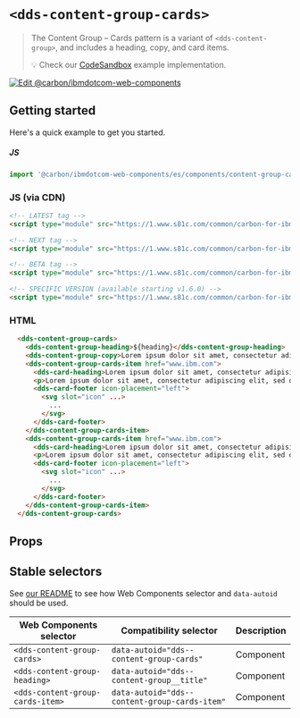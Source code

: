 
# `<dds-content-group-cards>`

> The Content Group – Cards pattern is a variant of `<dds-content-group>`, and
> includes a heading, copy, and card items.
>
> 💡 Check our
> [CodeSandbox](https://githubbox.com/carbon-design-system/carbon-for-ibm-dotcom/tree/master/packages/web-components/examples/codesandbox/components/content-group-cards)
> example implementation.

[![Edit @carbon/ibmdotcom-web-components](https://codesandbox.io/static/img/play-codesandbox.svg)](https://githubbox.com/carbon-design-system/carbon-for-ibm-dotcom/tree/master/packages/web-components/examples/codesandbox/components/content-group-cards)

## Getting started

Here's a quick example to get you started.

##### JS

```javascript
import '@carbon/ibmdotcom-web-components/es/components/content-group-cards/index.js';
```

### JS (via CDN)

```html
<!-- LATEST tag -->
<script type="module" src="https://1.www.s81c.com/common/carbon-for-ibm-dotcom/latest/back-to-top.min.js"></script>

<!-- NEXT tag -->
<script type="module" src="https://1.www.s81c.com/common/carbon-for-ibm-dotcom/next/back-to-top.min.js"></script>

<!-- BETA tag -->
<script type="module" src="https://1.www.s81c.com/common/carbon-for-ibm-dotcom/beta/back-to-top.min.js"></script>

<!-- SPECIFIC VERSION (available starting v1.6.0) -->
<script type="module" src="https://1.www.s81c.com/common/carbon-for-ibm-dotcom/v1.6.0/back-to-top.min.js"></script>
```

### HTML

```html
  <dds-content-group-cards>
    <dds-content-group-heading>${heading}</dds-content-group-heading>
    <dds-content-group-copy>Lorem ipsum dolor sit amet, consectetur adipiscing elit.</dds-content-group-copy>
    <dds-content-group-cards-item href="www.ibm.com">
      <dds-card-heading>Lorem ipsum dolor sit amet, consectetur adipisicing elit, sed do eiusmod tempor incididunt</dds-card-heading>
      <p>Lorem ipsum dolor sit amet, consectetur adipiscing elit, sed do eiusmod tempor incididunt ut labore et dolore magna aliqua.</p>
      <dds-card-footer icon-placement="left">
        <svg slot="icon" ...>
          ...
        </svg>
      </dds-card-footer>
    </dds-content-group-cards-item>
    <dds-content-group-cards-item href="www.ibm.com">
      <dds-card-heading>Lorem ipsum dolor sit amet, consectetur adipisicing elit, sed do eiusmod tempor incididunt</dds-card-heading>
      <p>Lorem ipsum dolor sit amet, consectetur adipiscing elit, sed do eiusmod tempor incididunt ut labore et dolore magna aliqua.</p>
      <dds-card-footer icon-placement="left">
        <svg slot="icon" ...>
          ...
        </svg>
      </dds-card-footer>
    </dds-content-group-cards-item>
  </dds-content-group-cards>
```

## Props

<Props of="dds-content-group-cards" />

## Stable selectors

See [our README](https://github.com/carbon-design-system/carbon-for-ibm-dotcom/tree/master/packages/web-components#stable-selectors-for-analytics-and-integratione2e-testing-in-web-components) to see how Web Components selector and `data-autoid` should be used.

| Web Components selector          | Compatibility selector                          | Description |
| -------------------------------- | ----------------------------------------------- | ----------- |
| `<dds-content-group-cards>`      | `data-autoid="dds--content-group-cards"`        | Component   |
| `<dds-content-group-heading>`    | `data-autoid="dds--content-group__title"`       | Component   |
| `<dds-content-group-cards-item>` | `data-autoid="dds--content-group-cards-item"`   | Component   |


<Description markdown={contributing} />
